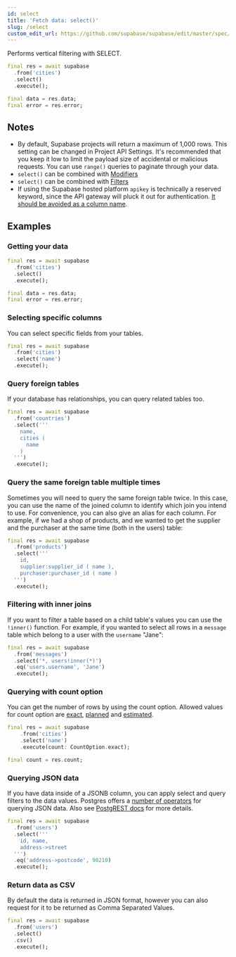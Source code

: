 ```yaml
---
id: select
title: 'Fetch data: select()'
slug: /select
custom_edit_url: https://github.com/supabase/supabase/edit/master/spec/supabase_dart_v1_legacy.yml
---
```



Performs vertical filtering with SELECT.

```dart
final res = await supabase
  .from('cities')
  .select()
  .execute();

final data = res.data;
final error = res.error;
```

## Notes

- By default, Supabase projects will return a maximum of 1,000 rows. This setting can be changed in Project API Settings. It's recommended that you keep it low to limit the payload size of accidental or malicious requests. You can use `range()` queries to paginate through your data.
- `select()` can be combined with [Modifiers](/docs/reference/dart/using-modifiers)
- `select()` can be combined with [Filters](/docs/reference/dart/using-filters)
- If using the Supabase hosted platform `apikey` is technically a reserved keyword, since the API gateway will pluck it out for authentication. [It should be avoided as a column name](https://github.com/supabase/supabase/issues/5465).

## Examples

### Getting your data

```dart
final res = await supabase
  .from('cities')
  .select()
  .execute();

final data = res.data;
final error = res.error;
```

### Selecting specific columns

You can select specific fields from your tables.

```dart
final res = await supabase
  .from('cities')
  .select('name')
  .execute();
```

### Query foreign tables

If your database has relationships, you can query related tables too.

```dart
final res = await supabase
  .from('countries')
  .select('''
    name,
    cities (
      name
    )
  ''')
  .execute();
```

### Query the same foreign table multiple times

Sometimes you will need to query the same foreign table twice.
In this case, you can use the name of the joined column to identify
which join you intend to use. For convenience, you can also give an
alias for each column. For example, if we had a shop of products,
and we wanted to get the supplier and the purchaser at the same time
(both in the users) table:

```dart
final res = await supabase
  .from('products')
  .select('''
    id,
    supplier:supplier_id ( name ),
    purchaser:purchaser_id ( name )
  ''')
  .execute();
```

### Filtering with inner joins

If you want to filter a table based on a child table's values you can use the `!inner()` function. For example, if you wanted
to select all rows in a `message` table which belong to a user with the `username` "Jane":

```dart
final res = await supabase
  .from('messages')
  .select('*, users!inner(*)')
  .eq('users.username', 'Jane')
  .execute();
```

### Querying with count option

You can get the number of rows by using the count option.
Allowed values for count option are [exact](https://postgrest.org/en/stable/api.html#exact-count), [planned](https://postgrest.org/en/stable/api.html#planned-count) and [estimated](https://postgrest.org/en/stable/api.html#estimated-count).

```dart
final res = await supabase
    .from('cities')
    .select('name')
    .execute(count: CountOption.exact);

final count = res.count;
```

### Querying JSON data

If you have data inside of a JSONB column, you can apply select
and query filters to the data values. Postgres offers a
[number of operators](https://www.postgresql.org/docs/current/functions-json.html)
for querying JSON data. Also see
[PostgREST docs](http://postgrest.org/en/v7.0.0/api.html#json-columns) for more details.

```dart
final res = await supabase
  .from('users')
  .select('''
    id, name,
    address->street
  ''')
  .eq('address->postcode', 90210)
  .execute();
```

### Return data as CSV

By default the data is returned in JSON format, however you can also request for it to be returned as Comma Separated Values.

```dart
final res = await supabase
  .from('users')
  .select()
  .csv()
  .execute();
```
